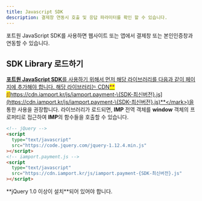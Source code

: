 ```yaml
---
title: Javascript SDK
description: 결제창 연동시 호출 및 응답 파라미터를 확인 할 수 있습니다.
---
```



포트원 JavaScript SDK를 사용하면 웹사이트 또는 앱에서 결제창 또는 본인인증창과 연동할 수 있습니다.

## SDK Library 로드하기 <a href="#sdk-library" id="sdk-library" />

**포트원 JavaScript SDK**를 사용하기 위해서 먼저 해당 라이브러리를 다음과 같이 페이지에 추가해야 합니다.
해당 라이브러리는 CDN<mark style="color:purple;">**([https://cdn.iamport.kr/js/iamport.payment-\{SDK-최신버전}.js](https://cdn.iamport.kr/js/iamport.payment-\{SDK-최신버전}.js)**</mark>)을 통한
사용을 권장합니다. 라이브러리가 로드되면, **IMP** 전역 객체를 **window** 객체의 프로퍼티로 접근하여 **IMP**의 함수들을 호출할 수 있습니다.

```html title="HTML"
<!-- jQuery -->
<script
  type="text/javascript"
  src="https://code.jquery.com/jquery-1.12.4.min.js"
></script>
<!-- iamport.payment.js -->
<script
  type="text/javascript"
  src="https://cdn.iamport.kr/js/iamport.payment-{SDK-최신버전}.js"
></script>
```

<Hint style="warning">
  **jQuery 1.0 이상이 설치**되어 있어야 합니다.
</Hint>
